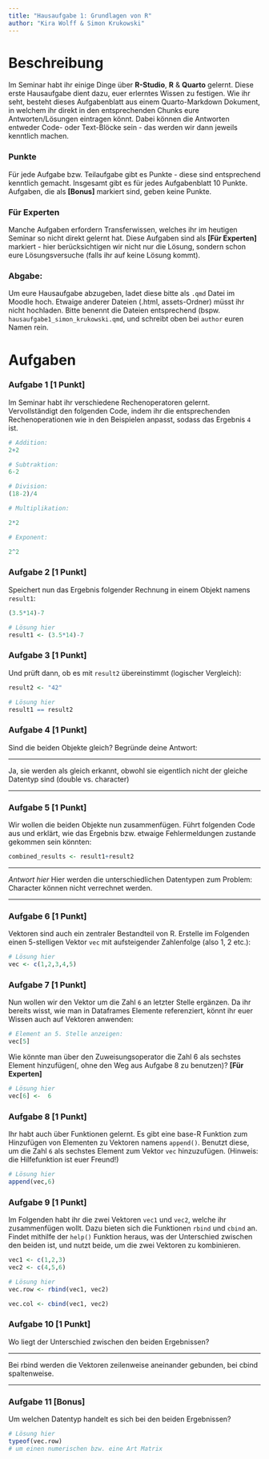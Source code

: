 ```yaml
---
title: "Hausaufgabe 1: Grundlagen von R"
author: "Kira Wolff & Simon Krukowski"
---
```


# Beschreibung

Im Seminar habt ihr einige Dinge über **R-Studio**, **R** & **Quarto** gelernt. Diese erste Hausaufgabe dient dazu, euer erlerntes Wissen zu festigen. Wie ihr seht, besteht dieses Aufgabenblatt aus einem Quarto-Markdown Dokument, in welchem ihr direkt in den entsprechenden Chunks eure Antworten/Lösungen eintragen könnt. Dabei können die Antworten entweder Code- oder Text-Blöcke sein - das werden wir dann jeweils kenntlich machen.

### Punkte

Für jede Aufgabe bzw. Teilaufgabe gibt es Punkte - diese sind entsprechend kenntlich gemacht. Insgesamt gibt es für jedes Aufgabenblatt 10 Punkte. Aufgaben, die als **\[Bonus\]** markiert sind, geben keine Punkte.

### Für Experten

Manche Aufgaben erfordern Transferwissen, welches ihr im heutigen Seminar so nicht direkt gelernt hat. Diese Aufgaben sind als **\[Für Experten\]** markiert - hier berücksichtigen wir nicht nur die Lösung, sondern schon eure Lösungsversuche (falls ihr auf keine Lösung kommt).

### Abgabe:

Um eure Hausaufgabe abzugeben, ladet diese bitte als `.qmd` Datei im Moodle hoch. Etwaige anderer Dateien (.html, assets-Ordner) müsst ihr nicht hochladen. Bitte benennt die Dateien entsprechend (bspw. `hausaufgabe1_simon_krukowski.qmd`, und schreibt oben bei `author` euren Namen rein.

# Aufgaben

### Aufgabe 1 \[1 Punkt\]

Im Seminar habt ihr verschiedene Rechenoperatoren gelernt. Vervollständigt den folgenden Code, indem ihr die entsprechenden Rechenoperationen wie in den Beispielen anpasst, sodass das Ergebnis `4` ist.

```r
# Addition:
2+2

# Subtraktion:
6-2

# Division:
(18-2)/4

# Multiplikation:

2*2

# Exponent:

2^2
```

### Aufgabe 2 \[1 Punkt\]

Speichert nun das Ergebnis folgender Rechnung in einem Objekt namens `result1`:

```r
(3.5*14)-7

# Lösung hier
result1 <- (3.5*14)-7
```

### Aufgabe 3 \[1 Punkt\]

Und prüft dann, ob es mit `result2` übereinstimmt (logischer Vergleich):

```r
result2 <- "42"

# Lösung hier
result1 == result2
```

### Aufgabe 4 \[1 Punkt\]

Sind die beiden Objekte gleich? Begründe deine Antwort:

------------------------------------------------------------------------

Ja, sie werden als gleich erkannt, obwohl sie eigentlich nicht der gleiche Datentyp sind (double vs. character)

------------------------------------------------------------------------

### Aufgabe 5 \[1 Punkt\]

Wir wollen die beiden Objekte nun zusammenfügen. Führt folgenden Code aus und erklärt, wie das Ergebnis bzw. etwaige Fehlermeldungen zustande gekommen sein könnten:

```r
combined_results <- result1+result2
```

------------------------------------------------------------------------

*Antwort hier*
Hier werden die unterschiedlichen Datentypen zum Problem: Character können nicht verrechnet werden.

------------------------------------------------------------------------

### Aufgabe 6 \[1 Punkt\]

Vektoren sind auch ein zentraler Bestandteil von R. Erstelle im Folgenden einen 5-stelligen Vektor `vec` mit aufsteigender Zahlenfolge (also 1, 2 etc.):

```r
# Lösung hier
vec <- c(1,2,3,4,5)
```

### Aufgabe 7 \[1 Punkt\]

Nun wollen wir den Vektor um die Zahl `6` an letzter Stelle ergänzen. Da ihr bereits wisst, wie man in Dataframes Elemente referenziert, könnt ihr euer Wissen auch auf Vektoren anwenden:

```r
# Element an 5. Stelle anzeigen:
vec[5]
```

Wie könnte man über den Zuweisungsoperator die Zahl 6 als sechstes Element hinzufügen(, ohne den Weg aus Aufgabe 8 zu benutzen)? **\[Für Experten\]**

```r
# Lösung hier
vec[6] <-  6
```

### Aufgabe 8 \[1 Punkt\]

Ihr habt auch über Funktionen gelernt. Es gibt eine base-R Funktion zum Hinzufügen von Elementen zu Vektoren namens `append()`. Benutzt diese, um die Zahl `6` als sechstes Element zum Vektor `vec` hinzuzufügen. (Hinweis: die Hilfefunktion ist euer Freund!)

```r
# Lösung hier
append(vec,6)
```

### Aufgabe 9 \[1 Punkt\]

Im Folgenden habt ihr die zwei Vektoren `vec1` und `vec2`, welche ihr zusammenfügen wollt. Dazu bieten sich die Funktionen `rbind` und `cbind` an. Findet mithilfe der `help()` Funktion heraus, was der Unterschied zwischen den beiden ist, und nutzt beide, um die zwei Vektoren zu kombinieren.

```r
vec1 <- c(1,2,3)
vec2 <- c(4,5,6)

# Lösung hier
vec.row <- rbind(vec1, vec2)

vec.col <- cbind(vec1, vec2)

```

### Aufgabe 10 \[1 Punkt\]

Wo liegt der Unterschied zwischen den beiden Ergebnissen?

------------------------------------------------------------------------

Bei rbind werden die Vektoren zeilenweise aneinander gebunden, bei cbind spaltenweise.

------------------------------------------------------------------------

### Aufgabe 11 \[Bonus\]

Um welchen Datentyp handelt es sich bei den beiden Ergebnissen?

```r
# Lösung hier
typeof(vec.row)
# um einen numerischen bzw. eine Art Matrix
```
